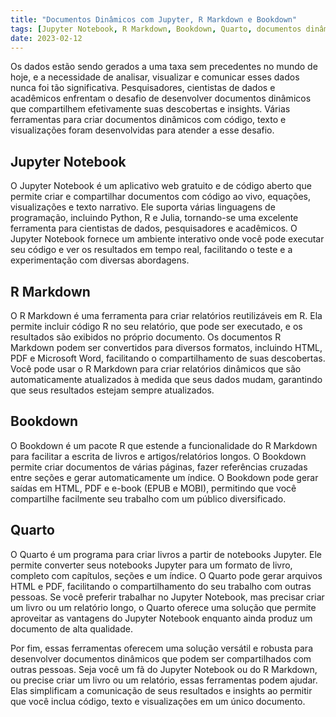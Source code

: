 ```yaml
---
title: "Documentos Dinâmicos com Jupyter, R Markdown e Bookdown"
tags: [Jupyter Notebook, R Markdown, Bookdown, Quarto, documentos dinâmicos, análise de dados, visualização, comunicação, relatórios reproduzíveis, ciência de dados, pesquisa, acadêmicos.]
date: 2023-02-12
---
```



Os dados estão sendo gerados a uma taxa sem precedentes no mundo de hoje, e a necessidade de analisar, visualizar e comunicar esses dados nunca foi tão significativa. Pesquisadores, cientistas de dados e acadêmicos enfrentam o desafio de desenvolver documentos dinâmicos que compartilhem efetivamente suas descobertas e insights. Várias ferramentas para criar documentos dinâmicos com código, texto e visualizações foram desenvolvidas para atender a esse desafio.


<CiteDrive />

## Jupyter Notebook

O Jupyter Notebook é um aplicativo web gratuito e de código aberto que permite criar e compartilhar documentos com código ao vivo, equações, visualizações e texto narrativo. Ele suporta várias linguagens de programação, incluindo Python, R e Julia, tornando-se uma excelente ferramenta para cientistas de dados, pesquisadores e acadêmicos. O Jupyter Notebook fornece um ambiente interativo onde você pode executar seu código e ver os resultados em tempo real, facilitando o teste e a experimentação com diversas abordagens.

## R Markdown

O R Markdown é uma ferramenta para criar relatórios reutilizáveis em R. Ela permite incluir código R no seu relatório, que pode ser executado, e os resultados são exibidos no próprio documento. Os documentos R Markdown podem ser convertidos para diversos formatos, incluindo HTML, PDF e Microsoft Word, facilitando o compartilhamento de suas descobertas. Você pode usar o R Markdown para criar relatórios dinâmicos que são automaticamente atualizados à medida que seus dados mudam, garantindo que seus resultados estejam sempre atualizados.

## Bookdown

O Bookdown é um pacote R que estende a funcionalidade do R Markdown para facilitar a escrita de livros e artigos/relatórios longos. O Bookdown permite criar documentos de várias páginas, fazer referências cruzadas entre seções e gerar automaticamente um índice. O Bookdown pode gerar saídas em HTML, PDF e e-book (EPUB e MOBI), permitindo que você compartilhe facilmente seu trabalho com um público diversificado.

## Quarto

O Quarto é um programa para criar livros a partir de notebooks Jupyter. Ele permite converter seus notebooks Jupyter para um formato de livro, completo com capítulos, seções e um índice. O Quarto pode gerar arquivos HTML e PDF, facilitando o compartilhamento do seu trabalho com outras pessoas. Se você preferir trabalhar no Jupyter Notebook, mas precisar criar um livro ou um relatório longo, o Quarto oferece uma solução que permite aproveitar as vantagens do Jupyter Notebook enquanto ainda produz um documento de alta qualidade.

Por fim, essas ferramentas oferecem uma solução versátil e robusta para desenvolver documentos dinâmicos que podem ser compartilhados com outras pessoas. Seja você um fã do Jupyter Notebook ou do R Markdown, ou precise criar um livro ou um relatório, essas ferramentas podem ajudar. Elas simplificam a comunicação de seus resultados e insights ao permitir que você inclua código, texto e visualizações em um único documento.
